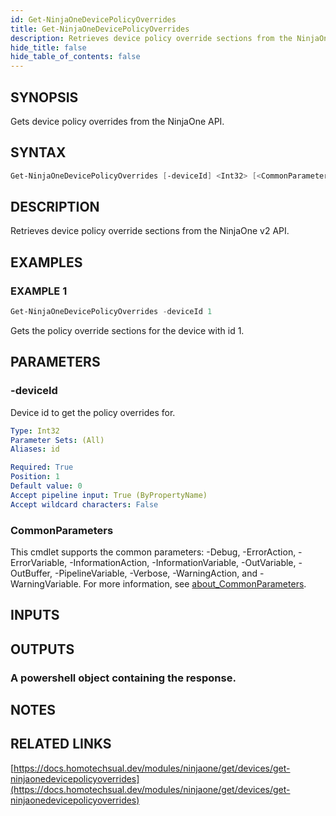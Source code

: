 ```yaml
---
id: Get-NinjaOneDevicePolicyOverrides
title: Get-NinjaOneDevicePolicyOverrides
description: Retrieves device policy override sections from the NinjaOne v2 API.
hide_title: false
hide_table_of_contents: false
---
```


## SYNOPSIS

Gets device policy overrides from the NinjaOne API.

## SYNTAX

```powershell
Get-NinjaOneDevicePolicyOverrides [-deviceId] <Int32> [<CommonParameters>]
```

## DESCRIPTION

Retrieves device policy override sections from the NinjaOne v2 API.

## EXAMPLES

### EXAMPLE 1

```powershell
Get-NinjaOneDevicePolicyOverrides -deviceId 1
```

Gets the policy override sections for the device with id 1.

## PARAMETERS

### -deviceId

Device id to get the policy overrides for.

```yaml
Type: Int32
Parameter Sets: (All)
Aliases: id

Required: True
Position: 1
Default value: 0
Accept pipeline input: True (ByPropertyName)
Accept wildcard characters: False
```

### CommonParameters

This cmdlet supports the common parameters: -Debug, -ErrorAction, -ErrorVariable, -InformationAction, -InformationVariable, -OutVariable, -OutBuffer, -PipelineVariable, -Verbose, -WarningAction, and -WarningVariable. For more information, see [about_CommonParameters](http://go.microsoft.com/fwlink/?LinkID=113216).

## INPUTS

## OUTPUTS

### A powershell object containing the response.

## NOTES

## RELATED LINKS

[https://docs.homotechsual.dev/modules/ninjaone/get/devices/get-ninjaonedevicepolicyoverrides](https://docs.homotechsual.dev/modules/ninjaone/get/devices/get-ninjaonedevicepolicyoverrides)
